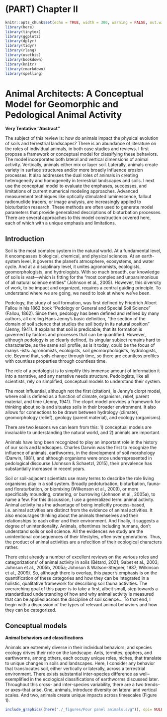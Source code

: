 # (PART) Chapter II {.unnumbered}

```r
knitr::opts_chunk$set(echo = TRUE, width = 300, warning = FALSE, out.width = "50%", fig.show = 'hold', fig.align = "center")
library(here)
library(tinytex)
library(ggplot2)
library(dplyr)
library(tidyr)
library(rlang)
library(usethis)
library(bookdown)
library(knitr)
library(rmarkdown)
library(spelling)
```

# **Animal Architects: A Conceptual Model for Geomorphic and Pedological Animal Activity**

**Very Tentative "Abstract"**

The subject of this review is: how do animals impact the physical evolution of soils and terrestrial landscapes? There is an abundance of literature on the roles of individual animals, in both case studies and reviews. I first propose a framework or conceptual model for classifying these behaviors. The model incorporates both lateral and vertical dimensions of animal activity. Vertically, animals either mix or layer soil. Laterally, animals create variety in surface structures and/or more broadly influence erosion processes. It also addresses the dual roles of animals in creating heterogeneity and homogeneity in terrestrial landscapes and soils. I next use the conceptual model to evaluate the emphases, successes, and limitations of current numerical modeling approaches. Advanced measurement techniques like optically stimulated luminescence, fallout radionuclide tracers, or image analysis, are increasingly applied to bioturbation research. These methods are often used to generate model parameters that provide generalized descriptions of bioturbation processes. There are several approaches to this model construction covered here, each of which with a unique emphasis and limitations.

## Introduction

Soil is the most complex system in the natural world. At a fundamental level, it encompasses biological, chemical, and physical sciences. At an earth-system level, it governs the planet’s atmosphere, ecosystems, and water cycle. And at a disciplinary level, it unites agronomists, ecologists, geomorphologists, and hydrologists. With so much breadth, our knowledge of soils is vast—which is fitting for the "most complex and unparsimonious of all natural science entities” (Johnson et al., 2005). However, this diversity of work, to be impact and organized, requires a central guiding principle. To understand where we are going, we need to look at where we've been.

Pedology, the study of soil formation, was first defined by Friedrich Albert Fallou in his 1862 book “Pedology or General and Special Soil Science” (Fallou, 1862). Since then, pedology has been defined and refined by many authors, all circling Hans Jenny's basic definition, “the section of the domain of soil science that studies the soil body in its natural position” (Jenny, 1941). It explains that soil is predicable; that its formation is governed by factors and processes that can be quantified. However, although pedology is so clearly defined, its singular subject remains hard to characterize, as the same soil profile, as is it today, could be the focus of manys -ists: agronomists, ecologists, soil geomorphologists, hydrologists, etc. Beyond that, soils change through time, so there are countless profiles with countless properties through countless time.

The role of a pedologist is to simplify this immense amount of information it into a narrative, and any narrative needs structure. Pedologists, like all scientists, rely on simplified, conceptual models to understand their system.

The most influential, although not the first (citation), is Jenny's clorpt model, where soil is defined as a function of climate, organisms, relief, parent material, and time (Jenny, 1941). The cloprt model provides a framework for thinking about soils and situates soils in their broader environment. It also allows for connections to be drawn between hydrology (climate), geomorphology (relief), geology (parent material), and ecology (organisms).

There are two lessons we can learn from this: 1) conceptual models are invaluable to understanding the natural world, and 2) animals are important.

Animals have long been recognized to play an important role in the history of our soils and landscapes. Charles Darwin was the first to recognize the influence of animals, earthworms, in the development of soil morphology (Darwin, 1881), and although organisms were once underrepresented in pedological discourse (Johnson & Schaetzl, 2015), their prevalence has substantially increased in recent years.

Soil or soil-adjacent scientists use many terms to describe the role living organisms play in a soil system. Broadly pedoturbation, bioturbation, fauna- and floraturbation, or biomixing (Wilkenson et al., 2009), or more specifically mounding, cratering, or burrowing (Johnson et al., 2005a), to name a few. For this discussion, I use a generalized term: animal activity. Animal activity has the advantage of being implicitly process-based, i.e. animal activities are distinct from the evidence of animal activities. It also encourages thinking about the animals themselves and their relationships to each other and their environment. And finally, it suggests a degree of unintentionality. Animals, oftentimes including humans, don't understand soils or soil science. All the evidences we study are the unintentional consequences of their lifestyles, often over generations. Thus, the product of animal activities are a refecltion of their ecological characters rather.

There exist already a number of excellent reviews on the various roles and categorizations’ of animal activity in soils (Bétard, 2021; Gabet et al., 2003; Johnson et al., 2005b, 2005a; Johnson & Watson-Stegner, 1987; Wilkinson et al., 2009). So, although there is overlap, this paper's emphasis is on the quantification of these categories and how they can be integrated in a holistic, qualitative framework for describing soil fauna activities. The overarching goal of this paper is to take a first, albeit small, step towards a standardized understanding of how and why animal activity is measured that can be applied across the discipline of soil science... To that end, I begin with a discussion of the types of relevant animal behaviors and how they can be categorized.

## Conceptual models

**Animal behaviors and classifications**

Animals are extremely diverse in their individual behaviors, and species ecology drives their role on the landscape. Ants, termites, gophers, and earthworms, among others, each occupy unique roles, niches, that translate to unique changes in soils and landscapes. Here, I consider any behavior that translocates soil, either vertically or laterally, across a terrestrial environment. There exists substantial inter-species difference as well–exemplified in the ecological classifications of earthworms discussed later. Throughout this cross- and inter-species variability, there are a two trends–or axes–that arise. One, animals, introduce diversity on lateral and vertical scales. And two, animals create unique impacts across timescales (Figure 1).

```r
include_graphics((here("./_figures/Four panel animals.svg")), dpi= NULL)
```
